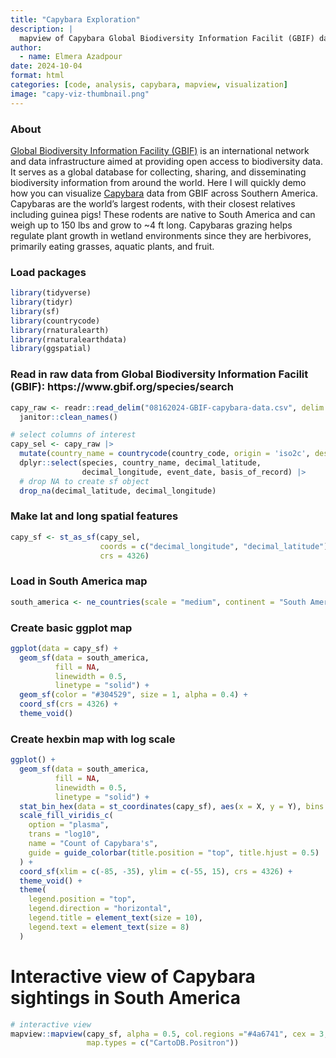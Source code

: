 ```yaml
---
title: "Capybara Exploration"
description: |
  mapview of Capybara Global Biodiversity Information Facilit (GBIF) data  
author:
  - name: Elmera Azadpour
date: 2024-10-04
format: html
categories: [code, analysis, capybara, mapview, visualization]
image: "capy-viz-thumbnail.png"
---
```


### About

[Global Biodiversity Information Facility (GBIF)](https://www.gbif.org/) is an international network and data infrastructure aimed at providing open access to biodiversity data. It serves as a global database for collecting, sharing, and disseminating biodiversity information from around the world. Here I will quickly demo how you can visualize [Capybara](https://en.wikipedia.org/wiki/Capybara) data from GBIF across Southern America. Capybaras are the world’s largest rodents, with their closest relatives including guinea pigs! These rodents are native to South America and can weigh up to 150 lbs and grow to ~4 ft long. Capybaras grazing helps regulate plant growth in wetland environments since they are herbivores, primarily eating grasses, aquatic plants, and fruit. 

### Load packages
```r
library(tidyverse)
library(tidyr)
library(sf)
library(countrycode)
library(rnaturalearth)
library(rnaturalearthdata)
library(ggspatial)
```

### Read in raw data from Global Biodiversity Information Facilit (GBIF): https://www.gbif.org/species/search 
```r
capy_raw <- readr::read_delim("08162024-GBIF-capybara-data.csv", delim = "\t") |> 
  janitor::clean_names()

# select columns of interest
capy_sel <- capy_raw |>
  mutate(country_name = countrycode(country_code, origin = 'iso2c', destination = 'country.name')) |> 
  dplyr::select(species, country_name, decimal_latitude,
                decimal_longitude, event_date, basis_of_record) |>
  # drop NA to create sf object 
  drop_na(decimal_latitude, decimal_longitude)
```

### Make lat and long spatial features
```r
capy_sf <- st_as_sf(capy_sel, 
                    coords = c("decimal_longitude", "decimal_latitude"), 
                    crs = 4326)
```

### Load in South America map
```r
south_america <- ne_countries(scale = "medium", continent = "South America", returnclass = "sf")
```

### Create basic ggplot map
```r
ggplot(data = capy_sf) +
  geom_sf(data = south_america, 
          fill = NA,
          linewidth = 0.5,
          linetype = "solid") + 
  geom_sf(color = "#304529", size = 1, alpha = 0.4) +
  coord_sf(crs = 4326) +
  theme_void() 
```

### Create hexbin map with log scale
```r
ggplot() +
  geom_sf(data = south_america, 
          fill = NA,
          linewidth = 0.5,
          linetype = "solid") +
  stat_bin_hex(data = st_coordinates(capy_sf), aes(x = X, y = Y), bins = 30, color = "white") +
  scale_fill_viridis_c(
    option = "plasma", 
    trans = "log10", 
    name = "Count of Capybara's",  
    guide = guide_colorbar(title.position = "top", title.hjust = 0.5)  
  ) +
  coord_sf(xlim = c(-85, -35), ylim = c(-55, 15), crs = 4326) +  
  theme_void() +
  theme(
    legend.position = "top",                
    legend.direction = "horizontal",        
    legend.title = element_text(size = 10), 
    legend.text = element_text(size = 8)    
  )
```

# Interactive view of Capybara sightings in South America
```r
# interactive view
mapview::mapview(capy_sf, alpha = 0.5, col.regions ="#4a6741", cex = 3,
                 map.types = c("CartoDB.Positron"))
```

